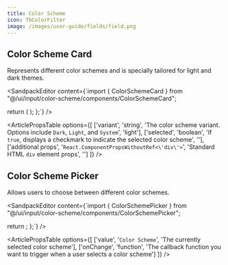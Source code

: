 ```yaml
---
title: Color Scheme
icon: TbColorFilter
image: /images/user-guide/fields/field.png
---
```


## Color Scheme Card

Represents different color schemes and is specially tailored for light and dark themes. 

<ArticleTabs label1="Usage" label2="Props">
<ArticleTab>

<SandpackEditor content={`import { ColorSchemeCard } from "@/ui/input/color-scheme/components/ColorSchemeCard";

  return (
      <ColorSchemeCard
      variant="Dark"
      selected={true}
      />
  );
};`} />

</ArticleTab>

<ArticleTab>

<ArticlePropsTable options={[
  ['variant', 'string', 'The color scheme variant. Options include `Dark`, `Light`, and `System`', 'light'],
  ['selected', 'boolean', 'If `true`, displays a checkmark to indicate the selected color scheme', ''],
  ['additional props', '`React.ComponentPropsWithoutRef<\'div\'>`', 'Standard HTML `div` element props', '']
]} />

</ArticleTab>

</ArticleTabs>

## Color Scheme Picker 

Allows users to choose between different color schemes.

<ArticleTabs label1="Usage" label2="Props">
<ArticleTab>

<SandpackEditor content={`import { ColorSchemePicker } from "@/ui/input/color-scheme/components/ColorSchemePicker";

  return <ColorSchemePicker
  value="Dark"
  onChange
  />;
};`} />

</ArticleTab>

<ArticleTab>

<ArticlePropsTable options={[
  ['value', '`Color Scheme`', 'The currently selected color scheme'],
  ['onChange', 'function', 'The callback function you want to trigger when a user selects a color scheme']
]} />

</ArticleTab>

</ArticleTabs>
